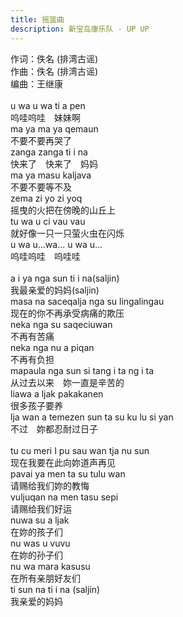 ```yaml
---
title: 摇篮曲
description: 新宝岛康乐队 - UP UP
---
```


作词：佚名 (排湾古谣)<br />作曲：佚名 (排湾古谣)<br />编曲：王继康<br /><br />u wa u wa ti a pen<br />呜哇呜哇　妹妹啊<br />ma ya ma ya qemaun<br />不要不要再哭了<br />zanga zanga ti i na<br />快来了　快来了　妈妈<br />ma ya masu kaljava<br />不要不要等不及<br />zema zi yo zi yoq<br />摇曳的火把在傍晚的山丘上<br />tu wa u ci vau vau<br />就好像一只一只萤火虫在闪烁<br />u wa u...wa... u wa u...<br />呜哇呜哇　呜哇哇<br /><br />a i ya nga sun ti i na(saljin)<br />我最亲爱的妈妈(saljin)<br />masa na saceqalja nga su lingalingau<br />现在的你不再承受病痛的欺压<br />neka nga su saqeciuwan<br />不再有苦痛<br />neka nga nu a piqan<br />不再有负担<br />mapaula nga sun si tang i ta ng i ta<br />从过去以来　妳一直是辛苦的<br />liawa a ljak pakakanen<br />很多孩子要养<br />lja wan a temezen sun ta su ku lu si yan<br />不过　妳都忍耐过日子<br /><br />tu cu meri I pu sau wan tja nu sun<br />现在我要在此向妳道声再见<br />pavai ya men ta su tulu wan<br />请赐给我们妳的教悔<br />vuljuqan na men tasu sepi<br />请赐给我们好运<br />nuwa su a ljak<br />在妳的孩子们<br />nu was u vuvu<br />在妳的孙子们<br />nu wa mara kasusu<br />在所有亲朋好友们<br />ti sun na ti i na (saljin)<br />我亲爱的妈妈